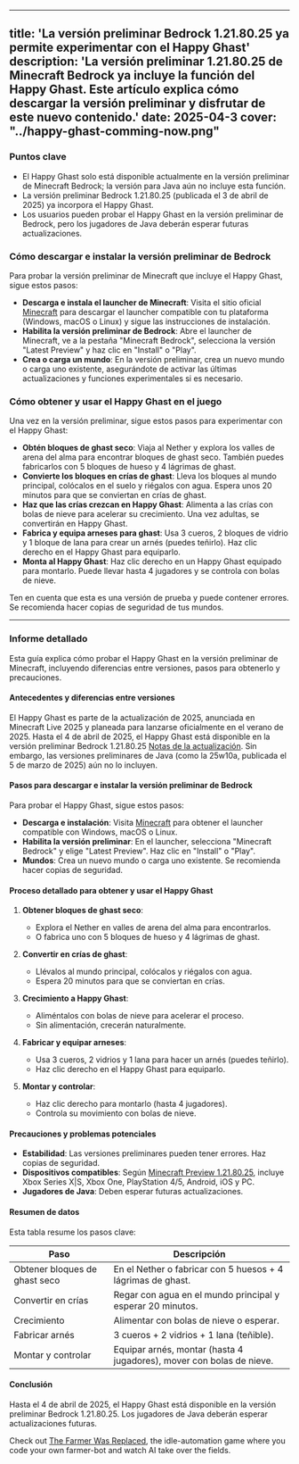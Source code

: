 
---
title: 'La versión preliminar Bedrock 1.21.80.25 ya permite experimentar con el Happy Ghast'
description: 'La versión preliminar 1.21.80.25 de Minecraft Bedrock ya incluye la función del Happy Ghast. Este artículo explica cómo descargar la versión preliminar y disfrutar de este nuevo contenido.'
date: 2025-04-3
cover: "../happy-ghast-comming-now.png"
---

### Puntos clave
- El Happy Ghast solo está disponible actualmente en la versión preliminar de Minecraft Bedrock; la versión para Java aún no incluye esta función.
- La versión preliminar Bedrock 1.21.80.25 (publicada el 3 de abril de 2025) ya incorpora el Happy Ghast.
- Los usuarios pueden probar el Happy Ghast en la versión preliminar de Bedrock, pero los jugadores de Java deberán esperar futuras actualizaciones.

### Cómo descargar e instalar la versión preliminar de Bedrock
Para probar la versión preliminar de Minecraft que incluye el Happy Ghast, sigue estos pasos:
- **Descarga e instala el launcher de Minecraft**: Visita el sitio oficial [Minecraft](https://www.minecraft.net/en-us/get-minecraft) para descargar el launcher compatible con tu plataforma (Windows, macOS o Linux) y sigue las instrucciones de instalación.
- **Habilita la versión preliminar de Bedrock**: Abre el launcher de Minecraft, ve a la pestaña "Minecraft Bedrock", selecciona la versión "Latest Preview" y haz clic en "Install" o "Play".
- **Crea o carga un mundo**: En la versión preliminar, crea un nuevo mundo o carga uno existente, asegurándote de activar las últimas actualizaciones y funciones experimentales si es necesario.

### Cómo obtener y usar el Happy Ghast en el juego
Una vez en la versión preliminar, sigue estos pasos para experimentar con el Happy Ghast:
- **Obtén bloques de ghast seco**: Viaja al Nether y explora los valles de arena del alma para encontrar bloques de ghast seco. También puedes fabricarlos con 5 bloques de hueso y 4 lágrimas de ghast.
- **Convierte los bloques en crías de ghast**: Lleva los bloques al mundo principal, colócalos en el suelo y riégalos con agua. Espera unos 20 minutos para que se conviertan en crías de ghast.
- **Haz que las crías crezcan en Happy Ghast**: Alimenta a las crías con bolas de nieve para acelerar su crecimiento. Una vez adultas, se convertirán en Happy Ghast.
- **Fabrica y equipa arneses para ghast**: Usa 3 cueros, 2 bloques de vidrio y 1 bloque de lana para crear un arnés (puedes teñirlo). Haz clic derecho en el Happy Ghast para equiparlo.
- **Monta al Happy Ghast**: Haz clic derecho en un Happy Ghast equipado para montarlo. Puede llevar hasta 4 jugadores y se controla con bolas de nieve.

Ten en cuenta que esta es una versión de prueba y puede contener errores. Se recomienda hacer copias de seguridad de tus mundos.

---

### Informe detallado
Esta guía explica cómo probar el Happy Ghast en la versión preliminar de Minecraft, incluyendo diferencias entre versiones, pasos para obtenerlo y precauciones.

#### Antecedentes y diferencias entre versiones
El Happy Ghast es parte de la actualización de 2025, anunciada en Minecraft Live 2025 y planeada para lanzarse oficialmente en el verano de 2025. Hasta el 4 de abril de 2025, el Happy Ghast está disponible en la versión preliminar Bedrock 1.21.80.25 [Notas de la actualización](https://www.minecraft.net/en-us/article/minecraft-bedrock-1-21-80-25). Sin embargo, las versiones preliminares de Java (como la 25w10a, publicada el 5 de marzo de 2025) aún no lo incluyen.

#### Pasos para descargar e instalar la versión preliminar de Bedrock
Para probar el Happy Ghast, sigue estos pasos:
- **Descarga e instalación**: Visita [Minecraft](https://www.minecraft.net/en-us/get-minecraft) para obtener el launcher compatible con Windows, macOS o Linux.
- **Habilita la versión preliminar**: En el launcher, selecciona "Minecraft Bedrock" y elige "Latest Preview". Haz clic en "Install" o "Play".
- **Mundos**: Crea un nuevo mundo o carga uno existente. Se recomienda hacer copias de seguridad.

#### Proceso detallado para obtener y usar el Happy Ghast
1. **Obtener bloques de ghast seco**:
    - Explora el Nether en valles de arena del alma para encontrarlos.
    - O fabrica uno con 5 bloques de hueso y 4 lágrimas de ghast.

2. **Convertir en crías de ghast**:
    - Llévalos al mundo principal, colócalos y riégalos con agua.
    - Espera 20 minutos para que se conviertan en crías.

3. **Crecimiento a Happy Ghast**:
    - Aliméntalos con bolas de nieve para acelerar el proceso.
    - Sin alimentación, crecerán naturalmente.

4. **Fabricar y equipar arneses**:
    - Usa 3 cueros, 2 vidrios y 1 lana para hacer un arnés (puedes teñirlo).
    - Haz clic derecho en el Happy Ghast para equiparlo.

5. **Montar y controlar**:
    - Haz clic derecho para montarlo (hasta 4 jugadores).
    - Controla su movimiento con bolas de nieve.

#### Precauciones y problemas potenciales
- **Estabilidad**: Las versiones preliminares pueden tener errores. Haz copias de seguridad.
- **Dispositivos compatibles**: Según [Minecraft Preview 1.21.80.25](https://www.minecraft.net/en-us/article/minecraft-preview-1-21-80-24), incluye Xbox Series X|S, Xbox One, PlayStation 4/5, Android, iOS y PC.
- **Jugadores de Java**: Deben esperar futuras actualizaciones.

#### Resumen de datos
Esta tabla resume los pasos clave:

| **Paso**               | **Descripción**                                                                 |
|-----------------------|-------------------------------------------------------------------------|
| Obtener bloques de ghast seco | En el Nether o fabricar con 5 huesos + 4 lágrimas de ghast.           |
| Convertir en crías     | Regar con agua en el mundo principal y esperar 20 minutos.             |
| Crecimiento            | Alimentar con bolas de nieve o esperar.                                |
| Fabricar arnés         | 3 cueros + 2 vidrios + 1 lana (teñible).                              |
| Montar y controlar     | Equipar arnés, montar (hasta 4 jugadores), mover con bolas de nieve.  |

#### Conclusión
Hasta el 4 de abril de 2025, el Happy Ghast está disponible en la versión preliminar Bedrock 1.21.80.25. Los jugadores de Java deberán esperar actualizaciones futuras.

Check out [The Farmer Was Replaced](https://thefarmerwasreplaced.com), the idle-automation game where you code your own farmer-bot and watch AI take over the fields.
